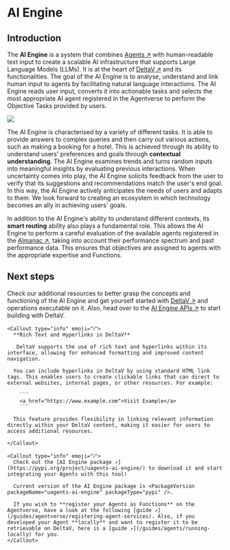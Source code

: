 
# AI Engine

## Introduction

The **AI Engine** is a system that combines [Agents ↗️](/concepts/agents/agents) with human-readable text input to create a scalable AI infrastructure that supports Large Language Models (LLMs). It is at the heart of [DeltaV ↗️](/concepts/ai-engine/deltav) and its functionalities. The goal of the AI Engine is to analyse, understand and link human input to agents by facilitating natural language interactions. The AI Engine reads user input, converts it into actionable tasks and selects the most appropriate AI agent registered in the Agentverse to perform the Objective Tasks provided by users.

![](../../../src/images/concepts/ai-engine/system_diagram_ai_engine.svg)

The AI Engine is characterised by a variety of different tasks. It is able to provide answers to complex queries and then carry out various actions, such as making a booking for a hotel. This is achieved through its ability to understand users' preferences and goals through **contextual understanding**. The AI Engine examines trends and turns random inputs into meaningful insights by evaluating previous interactions. When uncertainty comes into play, the AI Engine solicits feedback from the user to verify that its suggestions and recommendations match the user's end goal. In this way, the AI Engine actively anticipates the needs of users and adapts to them. We look forward to creating an ecosystem in which technology becomes an ally in achieving users' goals.

In addition to the AI Engine's ability to understand different contexts, its **smart routing** ability also plays a fundamental role. This allows the AI Engine to perform a careful evaluation of the available agents registered in the [Almanac ↗️](/concepts/agent-services/agentverse-intro), taking into account their performance spectrum and past performance data. This ensures that objectives are assigned to agents with the appropriate expertise and Functions.

## Next steps

Check our additional resources to better grasp the concepts and functioning of the AI Engine and get yourself started with [DeltaV ↗️](https://deltav.agentverse.ai/) and operations executable on it. Also, head over to the [AI Engine APIs ↗️](/apis#ai-engine-apis) to start building with DeltaV.

    <Callout type="info" emoji="ℹ️">
      **Rich Text and Hyperlinks in DeltaV**

       DeltaV supports the use of rich text and hyperlinks within its interface, allowing for enhanced formatting and improved content navigation.

      You can include hyperlinks in DeltaV by using standard HTML link tags. This enables users to create clickable links that can direct to external websites, internal pages, or other resources. For example:

        ```
        <a href="https://www.example.com">Visit Example</a>
        ```

      This feature provides flexibility in linking relevant information directly within your DeltaV content, making it easier for users to access additional resources.

    </Callout>

    <Callout type="info" emoji="ℹ️">
      Check out the [AI Engine package ↗️](https://pypi.org/project/uagents-ai-engine/) to download it and start integrating your Agents with this tool!

      Current version of the AI Engine package is <PackageVersion packageName="uagents-ai-engine" packageType="pypi" />.

      If you wish to **register your Agents as Functions** on the Agentverse, have a look at the following [guide ↗️](/guides/agentverse/registering-agent-services). Also, if you developed your Agent **locally** and want to register it to be retrievable on DeltaV, here is a [guide ↗️](/guides/agents/running-locally) for you.
    </Callout>
